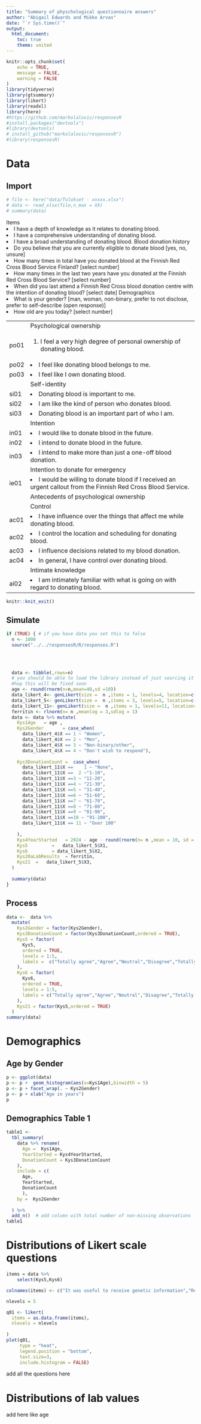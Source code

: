 ```yaml
---
title: "Summary of physchological questionnaire answers"
author: "Abigail Edwards and Mikko Arvas"
date: "`r Sys.time()`"
output:
  html_document:
    toc: true
    theme: united
---
```






```r
knitr::opts_chunk$set(
	echo = TRUE,
	message = FALSE,
	warning = FALSE
)
library(tidyverse)
library(gtsummary)
library(likert)
library(readxl)
library(here)
#https://github.com/markolalovic/responsesR
#install.packages("devtools")
#library(devtools)
# install_github("markolalovic/responsesR")
#library(responsesR)
```


# Data

## Import

```r
# file <- here("data/Tulokset - xxxxx.xlsx")
# data <- read_xlsx(file,n_max = XX)
# summary(data)
```

Items
<table>
<tr>
<td></td>
<td> Psychological ownership</td>
 <tr>
 <td>po01</td>
 <td>
  1.	I feel a very high degree of personal ownership of donating blood.
  </td>
  </tr>
  <tr>
  <td>po02</td>
  <td>
  2.	I feel like donating blood belongs to me.
  </td> </tr>
  <tr>
  <td>po03</td> <td>
  3.	I feel like I own donating blood.
  </td> </tr>
  <tr> <td></td>
  <td>
  Self-identity
  </td> </tr>
  <tr>
  <td>si01</td>
  <td>
  1.	Donating blood is important to me.
  </td> <tr>
  <td>si02</td> <td>
  2.	I am like the kind of person who donates blood.
  </td> </tr>
  <tr> <td>si03</td> 
  <td>
  3.	Donating blood is an important part of who I am.
  </td> </tr>
  <tr> <td></td>
  <td>
  Intention
  </td></tr>
  <tr><td>in01</td>
  <td>
  1.	I would like to donate blood in the future.
  </td>   </tr>
  <tr><td>in02</td>
  <td>
  2.	I intend to donate blood in the future.
  </td> </tr>
  <tr><td>in03</td>
  <td>
  3.	I intend to make more than just a one-off blood donation.
  </td></tr>
  <tr><td></td>
  <td>
  Intention to donate for emergency
  </td></tr>
  <tr><td>ie01</td>
  <td>
  1.	I would be willing to donate blood if I received an urgent callout from the Finnish Red Cross Blood Service.
  </td></tr>
  <tr><td></td> 
  <td>
  Antecedents of psychological ownership
  </td></tr>
  <tr><td></td> 
  <td>
  Control
  </td></tr>
  <tr><td>ac01</td>
  <td>
  1.	I have influence over the things that affect me while donating blood.
  </td></tr>
  <tr><td>ac02</td>
  <td>
  2.	I control the location and scheduling for donating blood.
  </td></tr>
  <tr><td>ac03</td>
  <td>
  3.	I influence decisions related to my blood donation.
  </td></tr>
  <tr><td>ac04</td>
  <td>
  4.	In general, I have control over donating blood.
  </td></tr>
  <tr><td></td>
  <td>
  Intimate knowledge
  </td></tr>
  <tr><td>ai02</td>
  <td>
  1.	I am intimately familiar with what is going on with regard to donating blood.
  </td></tr>
  2.	I have a depth of knowledge as it relates to donating blood.
  3.	I have a comprehensive understanding of donating blood.
  4.	I have a broad understanding of donating blood.
  Blood donation history
  1.	Do you believe that you are currently eligible to donate blood [yes, no, unsure]
  2.	How many times in total have you donated blood at the Finnish Red Cross Blood Service Finland? [select number]
  3.	How many times in the last two years have you donated at the Finnish Red Cross Blood Service? [select number]
  4.	When did you last attend a Finnish Red Cross blood donation centre with the intention of donating blood? [select date]
  Demographics
  1.	What is your gender? [man, woman, non-binary, prefer to not disclose, prefer to self-describe (open response)]
  2.	How old are you today? [select number]


  </table>


```r
knitr::knit_exit()
```




## Simulate

```r
if (TRUE) { # if you have data you set this to false
  n <- 1000
  source("../../responsesR/R/responses.R") 
  
 
  

  data <- tibble(,rows=n)
  # you should be able to load the library instead of just sourcing it from cloned folder
  #hop this will be fixed soon
  age <- round(rnorm(n=n,mean=40,sd =10))
  data_likert_4<- genLikert(size =  n ,items = 1, levels=4, location=c(-1))
  data_likert_5<- genLikert(size =  n ,items = 3, levels=5, location=c(-1,-1),correlation = 0.5)
  data_likert_11<- genLikert(size =  n ,items = 1, levels=11, location=c(1))
  ferritin <- rlnorm(n= n ,meanlog = 3,sdlog = 1)
  data <- data %>% mutate(
    Kys1Age   = age ,    
    Kys2Gender       = case_when(
      data_likert_4$X == 1 ~ "Women",
      data_likert_4$X == 2 ~ "Men",
      data_likert_4$X == 3 ~ "Non-binary/other",
      data_likert_4$X == 4 ~ "Don't wish to respond"),
      
    Kys3DonationCount =  case_when(
      data_likert_11$X ==    1 ~ "None",
      data_likert_11$X ==  2 ~"1-10",
      data_likert_11$X ==3 ~ "11-20",
      data_likert_11$X ==4 ~ "21-30",
      data_likert_11$X ==5 ~ "31-40",
      data_likert_11$X ==6 ~ "51-60",
      data_likert_11$X ==7 ~ "61-70",
      data_likert_11$X ==8 ~ "71-80",
      data_likert_11$X ==9 ~ "81-90",
      data_likert_11$X ==10 ~ "91-100",
      data_likert_11$X == 11 ~ "Over 100"
      
    ),
    Kys4YearStarted   = 2024 - age - round(rnorm(n= n ,mean = 10, sd = 5 )),
    Kys5         =   data_likert_5$X1,
    Kys6         = data_likert_5$X2,
    Kys20aLabResults  = ferritin,
    Kys21  =   data_likert_5$X3,
  )
  
  summary(data)
}
```

## Process

```r

data <-  data %>% 
  mutate(
    Kys2Gender = factor(Kys2Gender),
    Kys3DonationCount = factor(Kys3DonationCount,ordered = TRUE),
    Kys5 = factor(
      Kys5,
      ordered = TRUE,
      levels = 1:5,
      labels =  c("Totally agree","Agree","Neutral","Disagree","Totally disagree")
    ),
    Kys6 = factor(
      Kys6,
      ordered = TRUE,
      levels = 1:5,
      labels = c("Totally agree","Agree","Neutral","Disagree","Totally disagree")
    ),
    Kys21 = factor(Kys5,ordered = TRUE)
  )
summary(data)
```



# Demographics

## Age by Gender

```r

p <- ggplot(data)
p <- p +  geom_histogram(aes(x=Kys1Age),binwidth = 5)
p <- p + facet_wrap(. ~ Kys2Gender)
p <- p + xlab("Age in years")
p

```


## Demographics Table 1

```r

table1 <-
  tbl_summary(
    data %>% rename(
      Age =  Kys1Age,
      YearStarted = Kys4YearStarted,
      DonationCount = Kys3DonationCount
    ),
    include = c(
      Age,
      YearStarted,  
      DonationCount
      ),
    by =  Kys2Gender
    
  ) %>%
  add_n()  # add column with total number of non-missing observations
table1
```




# Distributions of Likert scale questions


```r
items = data %>% 
    select(Kys5,Kys6) 

colnames(items) <- c("It was useful to receive genetic information","Receiving genetic information did not make me worry")

nlevels = 5
```


```r
q01 <- likert(
  items = as.data.frame(items),
  nlevels = nlevels
  
)
plot(q01, 
     type = "heat",
     legend.position = "bottom",
     text.size=3,
     include.histogram = FALSE)
```

add all the questions here


# Distributions of lab values

add here like age
